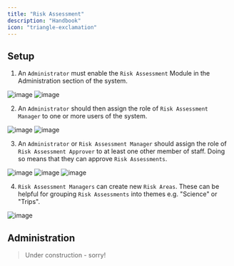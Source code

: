 ```yaml
---
title: "Risk Assessment"
description: "Handbook"
icon: "triangle-exclamation"
---
```



<UnderConstruction/>

## Setup

1. An `Administrator` must enable the `Risk Assessment` Module in the Administration section of the system.

![image](/img/docs/setup/administration.png)
![image](/img/docs/setup/risks.png)

2. An `Administrator` should then assign the role of `Risk Assessment Manager` to one or more users of the system.

![image](/img/docs/setup/administration.png)
![image](/img/docs/administration/users.png)

3. An `Administrator` or `Risk Assessment Manager` should assign the role of `Risk Assessment Approver` to at least one other member of staff. Doing so means that they can approve `Risk Assessments`.

![image](/img/docs/setup/administration.png)
![image](/img/docs/administration/risks.png)
![image](/img/docs/risks/approvers.png)

4. `Risk Assessment Managers` can create new `Risk Areas`. These can be helpful for grouping `Risk Assessments` into themes e.g. "Science" or "Trips".

![image](/img/docs/risks/areas.png)

## Administration

> Under construction - sorry!
